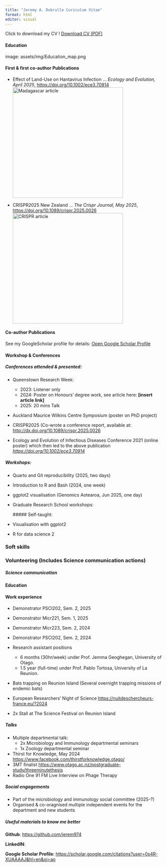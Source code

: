 ```yaml
---
title: "Jeremy A. Dubrulle Curiculum Vitae"
format: html
editor: visual
---
```


Click to download my CV ! [Download CV (PDF)](assets/Jeremy_Dubrulle_CV.pdf){.btn .cta}

#### Education 

image: assets/img/Education_map.png

#### First & first co-author Publications

- Effect of Land-Use on Hantavirus Infection … *Ecology and Evolution, April 2025*, <https://doi.org/10.1002/ece3.70914>  
  ![Madagascar article](assets/articles/article_mada.png){width=350}

- CRISPR2025 New Zealand … *The Crispr Journal, May 2025*, <https://doi.org/10.1089/crispr.2025.0026>  
  ![CRISPR article](assets/articles/crispr.png){width=350}

#### Co-author Publications

See my GoogleScholar profile for details: [Open Google Scholar Profile](https://scholar.google.com/citations?user=0s4R-XUAAAAJ&hl=en){.btn .cta target="_blank" rel="noopener"}


#### Workshop & Conferences

##### **Conferences attended & presented:**

-   Queenstown Research Week:

    -   2023: Listener only
    -   2024: Poster on Honours' degree work, see article here: **\[insert article link\]**
    -   2025: 20 mins Talk

-   Auckland Maurice Wilkins Centre Symposium (poster on PhD project)

-   CRISPR2025 (Co-wrote a conference report, available at: <http://dx.doi.org/10.1089/crispr.2025.0026>

-   Ecology and Evolution of Infectious Diseases Conference 2021 (online poster) which then led to the above publication [*https://doi.org/10.1002/ece3.70914*](https://doi.org/10.1002/ece3.70914){.uri}

##### *Workshops:*

-   Quarto and Git reproducibility (2025, two days)

-   Introduction to R and Bash (2024, one week)

-   ggplot2 visualisation (Genomics Aotearoa, Jun 2025, one day)

-   Graduate Research School workshops:

    \##### Self-taught:

-   Visualisation with ggplot2

-   R for data science 2

### Soft skills

### Volunteering (Includes Science communication actions)

##### **Science communication**

#### Education

#### Work experience

-   Demonstrator PSCI202, Sem. 2, 2025

-   Demonstrator Micr221, Sem. 1, 2025

-   Demonstrator Micr223, Sem. 2, 2024

-   Demonstrator PSCI202, Sem. 2, 2024

-   Research assistant positions

    -   6 months (30hr/week) under Prof. Jemma Geoghegan, University of Otago.
    -   1.5 year (full-time) under Prof. Pablo Tortosa, University of La Reunion.

-   Bats trapping on Reunion Island (Several overnight trapping missions of endemic bats)

-   European Researchers' Night of Science <https://nuitdeschercheurs-france.eu/?2024>

-   2x Stall at The Science Festival on Reunion Island

##### **Talks**

-   Multiple departmental talk:
    -   2x Microbiology and Immunology departmental seminars
    -   1x Zoology departmental seminar
-   Thirst for Knowledge, May 2024 <https://www.facebook.com/thirstforknowledge.otago/>
-   3MT finalist <https://www.otago.ac.nz/postgraduate-study/threeminutethesis>
-   Radio One 91 FM Live Interview on Phage Therapy

##### **Social engagements**

-   Part of the microbiology and immunology social committee (2025-?)
-   Organised & co-oragnised multiple independent events for the department and new students

##### Useful materials to know me better

**Github**: <https://github.com/jerem974>

**LinkedIN**:

**Google Scholar Profile**: <https://scholar.google.com/citations?user=0s4R-XUAAAAJ&hl=en&oi=ao>

